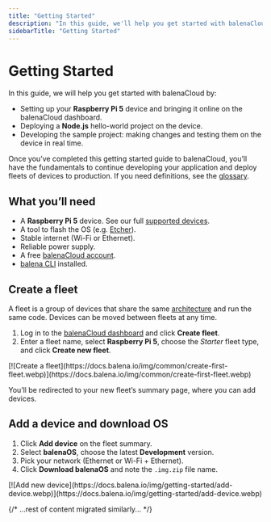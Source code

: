 ```yaml
---
title: "Getting Started"
description: "In this guide, we'll help you get started with balenaCloud by setting up your device, deploying a hello-world project, and iterating on your code in real time."
sidebarTitle: "Getting Started"
---
```


# Getting Started

In this guide, we will help you get started with balenaCloud by:

- Setting up your **Raspberry Pi 5** device and bringing it online on the balenaCloud dashboard.
- Deploying a **Node.js** hello-world project on the device.
- Developing the sample project: making changes and testing them on the device in real time.

Once you’ve completed this getting started guide to balenaCloud, you’ll have the fundamentals to continue developing your application and deploy fleets of devices to production. If you need definitions, see the [glossary](https://docs.balena.io/learn/more/glossary/).

## What you’ll need

- A **Raspberry Pi 5** device. See our full [supported devices](https://docs.balena.io/reference/hardware/devices/).
- A tool to flash the OS (e.g. [Etcher](https://www.balena.io/etcher)).
- Stable internet (Wi-Fi or Ethernet).
- Reliable power supply.
- A free [balenaCloud account](https://dashboard.balena-cloud.com/signup).
- [balena CLI](https://docs.balena.io/reference/cli/#install-the-cli) installed.

## Create a fleet

A fleet is a group of devices that share the same [architecture](https://docs.balena.io/reference/hardware/devices/) and run the same code. Devices can be moved between fleets at any time.

1. Log in to the [balenaCloud dashboard](https://dashboard.balena-cloud.com/) and click **Create fleet**.
2. Enter a fleet name, select **Raspberry Pi 5**, choose the *Starter* fleet type, and click **Create new fleet**.

<Frame>
[![Create a fleet](https://docs.balena.io/img/common/create-first-fleet.webp)](https://docs.balena.io/img/common/create-first-fleet.webp)
</Frame>

You’ll be redirected to your new fleet’s summary page, where you can add devices.

## Add a device and download OS

1. Click **Add device** on the fleet summary.
2. Select **balenaOS**, choose the latest **Development** version.
3. Pick your network (Ethernet or Wi-Fi + Ethernet).
4. Click **Download balenaOS** and note the `.img.zip` file name.

<Frame>
[![Add new device](https://docs.balena.io/img/getting-started/add-device.webp)](https://docs.balena.io/img/getting-started/add-device.webp)
</Frame>

{/* ...rest of content migrated similarly... */}
